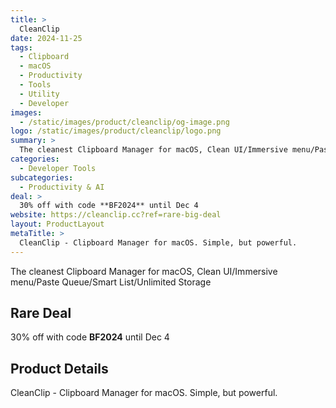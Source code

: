```yaml
---
title: >
  CleanClip
date: 2024-11-25
tags:
  - Clipboard
  - macOS
  - Productivity
  - Tools
  - Utility
  - Developer
images:
  - /static/images/product/cleanclip/og-image.png
logo: /static/images/product/cleanclip/logo.png
summary: >
  The cleanest Clipboard Manager for macOS, Clean UI/Immersive menu/Paste Queue/Smart List/Unlimited Storage
categories:
  - Developer Tools
subcategories:
  - Productivity & AI
deal: >
  30% off with code **BF2024** until Dec 4
website: https://cleanclip.cc?ref=rare-big-deal
layout: ProductLayout
metaTitle: >
  CleanClip - Clipboard Manager for macOS. Simple, but powerful.
---
```

The cleanest Clipboard Manager for macOS, Clean UI/Immersive menu/Paste Queue/Smart List/Unlimited Storage

## Rare Deal

30% off with code **BF2024** until Dec 4

## Product Details
CleanClip - Clipboard Manager for macOS. Simple, but powerful.


